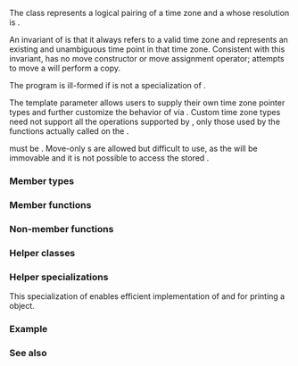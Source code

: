 {{cpp/chrono/title|zoned_time}}
{{cpp/chrono/zoned_time/navbar}}
{{dcl begin}}
{{dcl header|chrono}}
{{dcl|since=c++20|1=
template&lt;
    class Duration,
    class TimeZonePtr = const std::chrono::time_zone*
&gt; class zoned_time;
}}
{{dcl|since=c++20|1=
using zoned_seconds = std::chrono::zoned_time&lt;std::chrono::seconds&gt;;
}}
{{dcl end}}

The class {{tt|zoned_time}} represents a logical pairing of a time zone and a {{lc|std::chrono::time_point}} whose resolution is {{tt|Duration}}.

An invariant of {{tt|zoned_time}} is that it always refers to a valid time zone and represents an existing and unambiguous time point in that time zone. Consistent with this invariant, {{tt|zoned_time}} has no move constructor or move assignment operator; attempts to move a {{tt|zoned_time}} will perform a copy.

The program is ill-formed if {{tt|Duration}} is not a specialization of {{lc|std::chrono::duration}}.

The template parameter {{tt|TimeZonePtr}} allows users to supply their own time zone pointer types and further customize the behavior of {{tt|zoned_time}} via {{lc|std::chrono::zoned_traits}}. Custom time zone types need not support all the operations supported by {{lc|std::chrono::time_zone}}, only those used by the functions actually called on the {{tt|zoned_time}}.

{{tt|TimeZonePtr}} must be {{named req|MoveConstructible}}. Move-only {{tt|TimeZonePtr}}s are allowed but difficult to use, as the {{tt|zoned_time}} will be immovable and it is not possible to access the stored {{tt|TimeZonePtr}}.

===Member types===
{{dsc begin}}
{{dsc hitem|Member type|Definition}}
{{dsc|{{tt|duration}}|{{c/core|std::common_type_t&lt;Duration, std::chrono::seconds&gt;}}}}
{{dsc end}}

===Member functions===
{{dsc begin}}
{{dsc inc|cpp/chrono/zoned_time/dsc constructor}}
{{dsc inc|1=cpp/chrono/zoned_time/dsc operator=}}
{{dsc inc|cpp/chrono/zoned_time/dsc get_time_zone}}
{{dsc inc|cpp/chrono/zoned_time/dsc get_local_time}}
{{dsc inc|cpp/chrono/zoned_time/dsc get_sys_time}}
{{dsc inc|cpp/chrono/zoned_time/dsc get_info}}
{{dsc end}}

===Non-member functions===
{{dsc begin}}
{{dsc inc|cpp/chrono/zoned_time/dsc operator cmp}}
{{dsc inc|cpp/chrono/zoned_time/dsc operator ltlt}}
{{dsc end}}

===Helper classes===
{{dsc begin}}
{{dsc inc|cpp/chrono/dsc formatter|zoned_time}}
{{dsc hash|cpp/chrono/zoned_time|nested=true|notes={{mark c++26}}}}
{{dsc end}}

===Helper specializations===
{{dcl begin}}
{{dcl|since=c++23|1=
template&lt; class Duration &gt;
constexpr bool enable_nonlocking_formatter_optimization
  &lt;chrono::zoned_time&lt;Duration, const chrono::time_zone*&gt;&gt; = true;
}}
{{dcl end}}
This specialization of {{ltt std|cpp/utility/format/enable_nonlocking_formatter_optimization}} enables efficient implementation of {{ltt std|cpp/io/print}} and {{ltt std|cpp/io/println}} for printing a {{tt|chrono::zoned_time}} object.

==={{rl|deduction guides|Deduction guides}}===

===Example===
{{example|code=
#include &lt;algorithm&gt;
#include &lt;chrono&gt;
#include &lt;iomanip&gt;
#include &lt;iostream&gt;
#include &lt;stdexcept&gt;
#include &lt;string_view&gt;

int main()
{
    constexpr std::string_view locations[] =
    {
        "Africa/Casablanca",   "America/Argentina/Buenos_Aires",
        "America/Barbados",    "America/Indiana/Petersburg",
        "America/Tarasco_Bar", "Antarctica/Casey",
        "Antarctica/Vostok",   "Asia/Magadan",
        "Asia/Manila",         "Asia/Shanghai",
        "Asia/Tokyo",          "Atlantic/Bermuda",
        "Australia/Darwin",    "Europe/Isle_of_Man",
        "Europe/Laputa",       "Indian/Christmas",
        "Indian/Cocos",        "Pacific/Galapagos",
    };
    
    constexpr auto width = std::ranges::max_element(locations, {},
        [](const auto&amp; s){ return s.length(); })-&gt;length();
    
    for (const auto location : locations)
        try
        {
            // may throw if 'location' is not in the time zone database
            const std::chrono::zoned_time zt{location, std::chrono::system_clock::now()};
            std::cout &lt;&lt; std::setw(width) &lt;&lt; location &lt;&lt; " - Zoned Time: " &lt;&lt; zt &lt;&lt; '\n';
        }
        catch (std::runtime_error&amp; ex)
        {
            std::cout &lt;&lt; "Error: " &lt;&lt; ex.what() &lt;&lt; '\n';
        }
}
|p=true
|output=&lt;nowiki/&gt;
             Africa/Casablanca - Zoned Time: 2023-06-29 20:58:34.697449319 +01
America/Argentina/Buenos_Aires - Zoned Time: 2023-06-29 16:58:34.709957354 -03
              America/Barbados - Zoned Time: 2023-06-29 15:58:34.709977888 AST
    America/Indiana/Petersburg - Zoned Time: 2023-06-29 15:58:34.709998072 EDT
Error: tzdb: cannot locate zone: America/Tarasco_Bar
              Antarctica/Casey - Zoned Time: 2023-06-30 06:58:34.710093685 +11
             Antarctica/Vostok - Zoned Time: 2023-06-30 01:58:34.710107932 +06
                  Asia/Magadan - Zoned Time: 2023-06-30 06:58:34.710121831 +11
                   Asia/Manila - Zoned Time: 2023-06-30 03:58:34.710134751 PST
                 Asia/Shanghai - Zoned Time: 2023-06-30 03:58:34.710153259 CST
                    Asia/Tokyo - Zoned Time: 2023-06-30 04:58:34.710172815 JST
              Atlantic/Bermuda - Zoned Time: 2023-06-29 16:58:34.710191043 ADT
              Australia/Darwin - Zoned Time: 2023-06-30 05:28:34.710236720 ACST
            Europe/Isle_of_Man - Zoned Time: 2023-06-29 20:58:34.710256834 BST
Error: tzdb: cannot locate zone: Europe/Laputa
              Indian/Christmas - Zoned Time: 2023-06-30 02:58:34.710360409 +07
                  Indian/Cocos - Zoned Time: 2023-06-30 02:28:34.710377520 +0630
             Pacific/Galapagos - Zoned Time: 2023-06-29 13:58:34.710389952 -06
}}

===See also===
{{dsc begin}}
{{dsc inc|cpp/chrono/dsc time_zone}}
{{dsc end}}

{{langlinks|de|es|ja|ru|zh}}